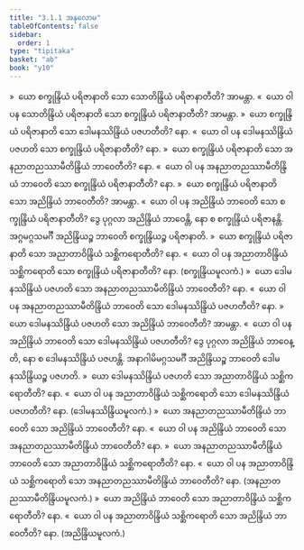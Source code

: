 ```yaml
---
title: "3.1.1 အနုလောမ"
tableOfContents: false
sidebar:
  order: 1
type: "tipitaka"
basket: "ab"
book: "y10"
---
```



<DynamicBreadcrumb />

<Division number="435" book="y10" e="ch" v="35" p="307">

<Paragraph number="4037" book="y10">
»  ယော စက္ခုန္ဒြိယံ ပရိဇာနာတိ သော သောတိန္ဒြိယံ ပရိဇာနာတီတိ? အာမန္တာ.
</Paragraph>

<Paragraph number="4038" book="y10">
«  ယော ဝါ ပန သောတိန္ဒြိယံ ပရိဇာနာတိ သော စက္ခုန္ဒြိယံ ပရိဇာနာတီတိ? အာမန္တာ.
</Paragraph>

<Paragraph number="4039" book="y10">
»  ယော စက္ခုန္ဒြိယံ ပရိဇာနာတိ သော ဒေါမနဿိန္ဒြိယံ ပဇဟတီတိ? နော.
</Paragraph>

<Paragraph number="4040" book="y10">
«  ယော ဝါ ပန ဒေါမနဿိန္ဒြိယံ ပဇဟတိ သော စက္ခုန္ဒြိယံ ပရိဇာနာတီတိ? နော.
</Paragraph>

<Paragraph number="4041" book="y10">
»  ယော စက္ခုန္ဒြိယံ ပရိဇာနာတိ သော အနညာတညဿာမီတိန္ဒြိယံ ဘာဝေတီတိ? နော.
</Paragraph>

<Paragraph number="4042" book="y10">
«  ယော ဝါ ပန အနညာတညဿာမီတိန္ဒြိယံ ဘာဝေတိ သော စက္ခုန္ဒြိယံ ပရိဇာနာတီတိ? နော.
</Paragraph>

<Paragraph number="4043" book="y10">
»  ယော စက္ခုန္ဒြိယံ ပရိဇာနာတိ သော အညိန္ဒြိယံ ဘာဝေတီတိ? အာမန္တာ.
</Paragraph>

<Paragraph number="4044" book="y10">
«  ယော ဝါ ပန အညိန္ဒြိယံ ဘာဝေတိ သော စက္ခုန္ဒြိယံ ပရိဇာနာတီတိ?
</Paragraph>

<Paragraph number="4045" book="y10">
ဒွေ ပုဂ္ဂလာ အညိန္ဒြိယံ ဘာဝေန္တိ, နော စ စက္ခုန္ဒြိယံ ပရိဇာနန္တိ. အဂ္ဂမဂ္ဂသမင်္ဂီ အညိန္ဒြိယဉ္စ ဘာဝေတိ စက္ခုန္ဒြိယဉ္စ ပရိဇာနာတိ.
</Paragraph>

<Paragraph number="4046" book="y10">
»  ယော စက္ခုန္ဒြိယံ ပရိဇာနာတိ သော အညာတာဝိန္ဒြိယံ သစ္ဆိကရောတီတိ? နော.
</Paragraph>

<Paragraph number="4047" book="y10">
«  ယော ဝါ ပန အညာတာဝိန္ဒြိယံ သစ္ဆိကရောတိ သော စက္ခုန္ဒြိယံ ပရိဇာနာတီတိ? နော. (စက္ခုန္ဒြိယမူလကံ.)
</Paragraph>

</Division>
<Division number="436" book="y10" e="ch" v="35" p="307">

<Paragraph number="4048" book="y10">
»  ယော ဒေါမနဿိန္ဒြိယံ ပဇဟတိ သော အနညာတညဿာမီတိန္ဒြိယံ ဘာဝေတီတိ? နော.
</Paragraph>

<Paragraph number="4049" book="y10">
«  ယော ဝါ ပန အနညာတညဿာမီတိန္ဒြိယံ ဘာဝေတိ သော ဒေါမနဿိန္ဒြိယံ ပဇဟတီတိ? နော.
</Paragraph>

<Paragraph number="4050" book="y10">
»  ယော ဒေါမနဿိန္ဒြိယံ ပဇဟတိ သော အညိန္ဒြိယံ ဘာဝေတီတိ? အာမန္တာ.
</Paragraph>

<Paragraph number="4051" book="y10">
«  ယော ဝါ ပန အညိန္ဒြိယံ ဘာဝေတိ သော ဒေါမနဿိန္ဒြိယံ ပဇဟတီတိ?
</Paragraph>

<Paragraph number="4052" book="y10">
ဒွေ ပုဂ္ဂလာ အညိန္ဒြိယံ ဘာဝေန္တိ, နော စ ဒေါမနဿိန္ဒြိယံ ပဇဟန္တိ. အနာဂါမိမဂ္ဂသမင်္ဂီ အညိန္ဒြိယဉ္စ ဘာဝေတိ ဒေါမနဿိန္ဒြိယဉ္စ ပဇဟတိ.
</Paragraph>

<Paragraph number="4053" book="y10">
»  ယော ဒေါမနဿိန္ဒြိယံ ပဇဟတိ သော အညာတာဝိန္ဒြိယံ သစ္ဆိကရောတီတိ? နော.
</Paragraph>

<Paragraph number="4054" book="y10">
«  ယော ဝါ ပန အညာတာဝိန္ဒြိယံ သစ္ဆိကရောတိ သော ဒေါမနဿိန္ဒြိယံ ပဇဟတီတိ? နော. (ဒေါမနဿိန္ဒြိယမူလကံ.)
</Paragraph>

</Division>
<Division number="437" book="y10" e="ch" v="35" p="308">

<Paragraph number="4055" book="y10">
»  ယော အနညာတညဿာမီတိန္ဒြိယံ ဘာဝေတိ သော အညိန္ဒြိယံ ဘာဝေတီတိ? နော.
</Paragraph>

<Paragraph number="4056" book="y10">
«  ယော ဝါ ပန အညိန္ဒြိယံ ဘာဝေတိ သော အနညာတညဿာမီတိန္ဒြိယံ ဘာဝေတီတိ? နော.
</Paragraph>

<Paragraph number="4057" book="y10">
»  ယော အနညာတညဿာမီတိန္ဒြိယံ ဘာဝေတိ သော အညာတာဝိန္ဒြိယံ သစ္ဆိကရောတီတိ? နော.
</Paragraph>

<Paragraph number="4058" book="y10">
«  ယော ဝါ ပန အညာတာဝိန္ဒြိယံ သစ္ဆိကရောတိ သော အနညာတညဿာမီတိန္ဒြိယံ ဘာဝေတီတိ? နော. (အနညာတညဿာမီတိန္ဒြိယမူလကံ.)
</Paragraph>

</Division>
<Division number="438" book="y10" e="ch" v="35" p="308">

<Paragraph number="4059" book="y10">
»  ယော အညိန္ဒြိယံ ဘာဝေတိ သော အညာတာဝိန္ဒြိယံ သစ္ဆိကရောတီတိ? နော.
</Paragraph>

<Paragraph number="4060" book="y10">
«  ယော ဝါ ပန အညာတာဝိန္ဒြိယံ သစ္ဆိကရောတိ သော အညိန္ဒြိယံ ဘာဝေတီတိ? နော. (အညိန္ဒြိယမူလကံ.)
</Paragraph>
</Division>
